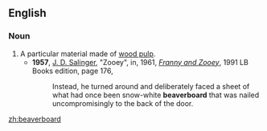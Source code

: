 ==English==
===Noun===
{{en-noun|-}}
#A particular material made of [[wood pulp]].
#*'''1957''', [[w:J. D. Salinger|J. D. Salinger]], "Zooey", in, 1961, ''[[w:Franny and Zooey|Franny and Zooey]]'', 1991 LB Books edition, page 176,
#*:Instead, he turned around and deliberately faced a sheet of what had once been snow-white '''beaverboard''' that was nailed uncompromisingly to the back of the door.

[[zh:beaverboard]]